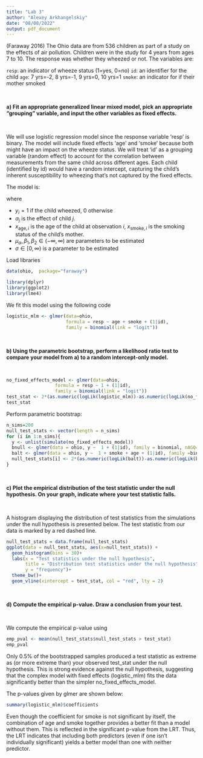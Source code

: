 ```yaml
---
title: "Lab 3"
author: "Alexey Arkhangelskiy"
date: "08/08/2022"
output: pdf_document
---
```


(Faraway 2016) The Ohio data are from 536 children as part of a study on the effects of air pollution. Children were in the study for 4 years from ages 7 to 10. The response was whether they wheezed or not. The variables are:

`resp`: an indicator of wheeze status (1=yes, 0=no)
`id`: an identifier for the child
`age`: 7 yrs=-2, 8 yrs=-1, 9 yrs=0, 10 yrs=1
`smoke`: an indicator for if their mother smoked
<p>&nbsp;</p> 
**a) Fit an appropriate generalized linear mixed model, pick an appropriate “grouping” variable, and input the other variables as fixed effects.**
<p>&nbsp;</p> 

We will use logistic regression model since the response variable 'resp' is binary. The model will include fixed effects 'age' and 'smoke' because both might have an impact on the wheeze status. We will treat 'id' as a grouping variable (random effect) to account for the correlation between measurements from the same child across different ages. Each child (identified by id) would have a random intercept, capturing the child's inherent susceptibility to wheezing that's not captured by the fixed effects.

The model is:

\begin{align*}
  y_i &\sim \text{Bernoulli}(p_i)\\
  \text{logit}(p_i) &= \mu_\alpha + \alpha_{j[i]} + \beta_1 x_\text{age} + \beta_2 x_\text{smoke}\\
  \alpha_j &\sim N(0, \sigma_\alpha^2)
\end{align*}


where 

* $y_i=1$ if the child wheezed, 0 otherwise
* $\alpha_{j}$ is the effect of child $j$.
* $x_{\text{age},i}$ is the age of the child at observation $i$, $x_{\text{smoke},i}$ is the smoking status of the child's mother.
* $\mu_\alpha,\beta_1,\beta_2 \in (-\infty, \infty)$ are parameters to be estimated
* $\sigma \in [0, \infty)$ is a parameter to be estimated


Load libraries
```r
data(ohio,  package="faraway")

library(dplyr)
library(ggplot2)
library(lme4)

```

We fit this model using the following code

``` r
logistic_mlm <- glmer(data=ohio, 
                      formula = resp ~ age + smoke + (1|id), 
                      family = binomial(link = "logit"))
```
<p>&nbsp;</p> 
**b) Using the parametric bootstrap, perform a likelihood ratio test to compare your model from a) to a random intercept-only model.**
<p>&nbsp;</p> 


```r
no_fixed_effects_model <- glmer(data=ohio, 
                  formula = resp ~ 1 + (1|id), 
                  family = binomial(link = "logit"))
test_stat <- 2*(as.numeric(logLik(logistic_mlm))-as.numeric(logLik(no_fixed_effects_model)))
test_stat
```

Perform parametric bootstrap:

```r

n_sims=200
null_test_stats <- vector(length = n_sims)
for (i in 1:n_sims){
  y <- unlist(simulate(no_fixed_effects_model))
  bnull <- glmer(data = ohio, y ~  1 + (1|id), family = binomial, nAGQ=25)
  balt <- glmer(data = ohio, y ~  1 + smoke + age + (1|id), family =binomial, nAGQ=25)
  null_test_stats[i] <- 2*(as.numeric(logLik(balt))-as.numeric(logLik(bnull)))
}
```
<p>&nbsp;</p> 
**c) Plot the empirical distribution of the test statistic under the null hypothesis. On your graph, indicate where your test statistic falls.**
<p>&nbsp;</p> 

A histogram displaying the distribution of test statistics from the simulations under the null hypothesis is presented below. The test statistic from our data is marked by a red dashed line.

```r
null_test_stats = data.frame(null_test_stats)
ggplot(data = null_test_stats, aes(x=null_test_stats)) +
  geom_histogram(bins = 30)+
  labs(x = "Test statistics under the null hypothesis",
       title = "Distribution test statistics under the null hypothesis",
       y = "frequency")+
  theme_bw()+
  geom_vline(xintercept = test_stat, col = "red", lty = 2)
```
<p>&nbsp;</p> 
**d) Compute the empirical p-value.  Draw a conclusion from your test.**
<p>&nbsp;</p> 

We compute the empirical p-value using

```r
emp_pval <- mean(null_test_stats$null_test_stats > test_stat)
emp_pval
```

Only 0.5% of the bootstrapped samples produced a test statistic as extreme as (or more extreme than) your observed test_stat under the null hypothesis. This is strong evidence against the null hypothesis, suggesting that the complex model with fixed effects (logistic_mlm) fits the data significantly better than the simpler no_fixed_effects_model.

The p-values given by glmer are shown below:

```r
summary(logistic_mlm)$coefficients
```

Even though the coefficient for smoke is not significant by itself, the combination of age and smoke together provides a better fit than a model without them. This is reflected in the significant p-value from the LRT. Thus, the LRT indicates that including both predictors (even if one isn't individually significant) yields a better model than one with neither predictor.



